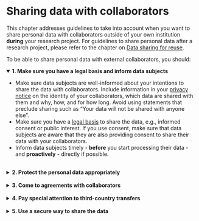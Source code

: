 # Sharing data with collaborators {#data-sharing-collaboration}

This chapter addresses guidelines to take into account when you want to share 
personal data with collaborators outside of your own institution **during** 
your research project. For guidelines to share personal data after a research 
project, please refer to the chapter on [Data sharing for reuse](#data-sharing-reuse). 

To be able to share personal data with external collaborators, you should:  

<details open="true"><summary><b>1. Make sure you have a legal basis and 
inform data subjects</b></summary>
  <div><ul>
      <li>Make sure data subjects are well-informed about your intentions to 
      share the data with collaborators. Include information in your 
      <a href="#privacy-notices">privacy notice</a> on the identity of your 
      collaborators, which data are shared with them and why, how, and for how 
      long. Avoid using statements that preclude sharing such as "Your data 
      will not be shared with anyone else".</li>
      <li>Make sure you have a <a href="#legal-basis">legal basis</a> to 
      share the data, e.g., informed consent or public interest. If you use 
      consent, make sure that data subjects are aware that they are also 
      providing consent to share their data with your collaborators.</li>
      <li>Inform data subjects timely - <b>before</b> you start processing 
      their data - and <b>proactively</b> - directly if possible.</li>
    </ul>
  </div>
</details>
<br>
<details><summary><b>2. Protect the personal data appropriately</b></summary>
<div><ul>
      <li><a href="#risk-assessment">Assess the risks</a> of sharing the 
      data and the measures you will take to mitigate those in your 
      <a href = "https://www.uu.nl/en/research/research-data-management/guides/data-management-planning" target = "_blank">Data Management Plan</a>, <a href="#privacy-scan">Privacy scan</a>, 
      or if applicable, <a href="#dpia">Data Protection Impact Assessment</a>. 
      This is especially important if you will share your data with 
      collaborators outside of the European Economic Area.</li>
      <li>Share only the data that the collaborator needs (data minimisation), 
      for example by deleting unnecessary data, pseudonymising the data, and 
      sharing only with those who need access to the data.</li>
      <li>Make sure data subjects can still exercise their 
      <a href="#data-subject-rights">data subjects' rights</a>. For example, 
      if a data subject withdraws their consent, not only you, but also your 
      collaborators will have to stop processing the data subject’s personal 
      data. It is important to make clear how you and them will do so.</li>
</ul></div>
</details>
<br>
<details><summary><b>3. Come to agreements with collaborators</b></summary>
<div><p>In order to protect the personal data effectively, it is important to 
    determine which role every collaborator has: 
    <a href="#definitions">controller or processor</a>? And if there are 
    multiple controllers, are they separate or joint controllers? For example, 
    in many collaborative research projects (e.g., in consortia), there are 
    multiple controllers that collectively determine why (e.g., research 
    question) and how (e.g., methods) to process personal data. These parties 
    are then joint controllers, and agreements need to be made in a 
    <a href="#joint-controllers-agreement">joint controllers agreement</a>.</p><p>In any collaboration in which data are shared, you need to (<a href = "https://gdpr-info.eu/art-26-gdpr/" target = "_blank">art. 26</a>):</p><ul><li>Come to a formal agreement on:
        <ul><li>The role of each party in the research project</li><li>Respective responsibilities in terms of data protection, such as informing data subjects and handling requests relating to data subjects' rights</li><li>Who is the main point of contact for data subjects</li> </ul><li>Communicate (the essence of) the agreement to data subjects.</li></ul>
  <p>Your <a href="#support" target = "_blank">privacy officer</a> 
  can help you draw up a valid agreement.</p>
 </div>
</details>
<br>
<details><summary><b>4. Pay special attention to third-country transfers</b></summary>
<div><p>
      If you share personal data with international collaborators (for example, 
      with countries that have no 
      <a href = "https://ec.europa.eu/info/law/law-topic/data-protection/international-dimension-data-protection/adequacy-decisions_en" target = "_blank">adequacy decision</a>), 
      you may need to take additional measures. Usually, these measures include 
      drawing up an agreement to make sure the other party is GDPR-compliant and 
      uses the necessary security measures (if you haven’t already done so). The 
      exact type of agreement will depend on your specific situation: your 
      <a href="#support" target = "_blank">privacy officer</a> 
      can help you choose and set up the right one.
    </p><p>The flowchart below indicates conditions under which you can share data 
      internationally. Note that they assume that you have taken sufficient 
      safeguards to protect the personal data. To determine the possibilities 
      of sharing data internationally in your project, we strongly advise you 
      to consult with your <a href="#support" target = "_blank">privacy officer</a>. In some cases a <a href="#dtia">Data Transfer Impact Assessment</a> may 
      be required, which can take some effort.</p><img src="img/international-data-transfer.png" alt="Flowchart about 
      international data transfers. If you are transfering data to countries 
      within the European Economic Area, no additional measures are required. If 
      you however transfer data outside of the European Economic Area, we 
      recommend to contact your faculty privacy officer to take the proper 
      measures.">
   </div>
</details>
<br>
<details><summary><b>5. Use a secure way to share the data</b></summary>
<div><ul>
  <li><b>Granting access</b>: It is preferable to grant a user access 
          to an existing and safe infrastructure (e.g., add someone to a Yoda 
          group or OneDrive folder), rather than physically sending the data 
          elsewhere. This allows you to keep the data in one place, define 
          specific access rights (read/write), have users authenticate, and 
          easily revoke access to the data after your collaboration has ended. 
          It is also a good idea to take measures to prevent the data from 
          being copied elsewhere.</li><li><b>Transferring data</b>: When it is absolutely necessary to 
          transfer the files to a different location, you must do so securely. 
          Researchers at Utrecht University can use 
          <a href = "https://filesender.surf.nl" target = "_blank">SURF Filesender</a> 
          with encryption.</li></ul></div>
</details>